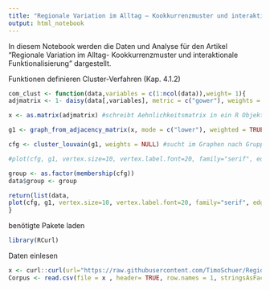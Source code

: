 ```yaml
---
title: "Regionale Variation im Alltag – Kookkurrenzmuster und interaktionale Funktionalisierung"
output: html_notebook
---
```


In diesem Notebook werden die Daten und Analyse für den Artikel "Regionale Variation im Alltag- Kookkurrenzmuster und interaktionale Funktionalisierung" dargestellt.

Funktionen definieren
Cluster-Verfahren (Kap. 4.1.2)
```r
com_clust <- function(data,variables = c(1:ncol(data)),weight= 1){
adjmatrix <- 1- daisy(data[,variables], metric = c("gower"), weights = weight) # ungewichteter Vergleich, ausgenommen e0, e1, da nur ein auftreten überhaupt

x <- as.matrix(adjmatrix) #schreibt Aehnlichkeitsmatrix in ein R Objekt

g1 <- graph_from_adjacency_matrix(x, mode = c("lower"), weighted = TRUE, diag = FALSE, add.colnames = NULL, add.rownames = NA) #erstellt Graphfile aus unterer H??lfte der Aehnlichkeitsmatrix

cfg <- cluster_louvain(g1, weights = NULL) #sucht im Graphen nach Gruppen

#plot(cfg, g1, vertex.size=10, vertex.label.font=20, family="serif", edge.width=E(g1)$weight, sub= stringr::str_c("Modularity=",modularity(cfg))) #Zeichnet Graphen samt Gruppierungen

group <- as.factor(membership(cfg))
data$group <- group

return(list(data,
plot(cfg, g1, vertex.size=10, vertex.label.font=20, family="serif", edge.width=E(g1)$weight, sub= stringr::str_c("Modularity=",modularity(cfg)))))
}
```
benötigte Pakete laden
```r
library(RCurl)
```

Daten einlesen
```r
x <- curl::curl(url="https://raw.githubusercontent.com/TimoSchuer/RegionaleVariationImAlltag/master/Data.csv")
Corpus <- read.csv(file = x , header= TRUE, row.names = 1, stringsAsFactors = FALSE)
```


